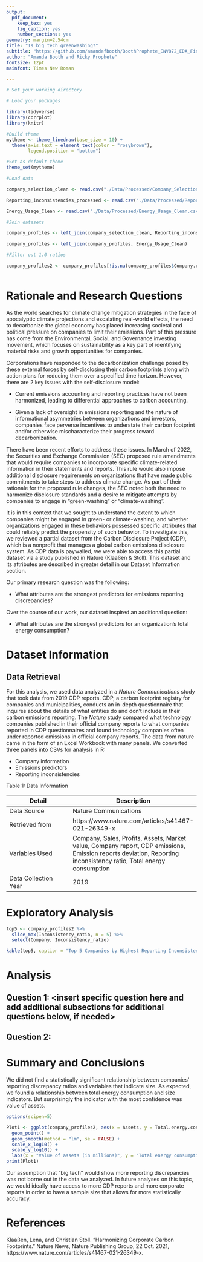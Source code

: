 ```yaml
---
output: 
  pdf_document:
    keep_tex: yes
    fig_caption: yes
    number_sections: yes
geometry: margin=2.54cm
title: "Is big tech greenwashing?"
subtitle: "https://github.com/amandafbooth/BoothProphete_ENV872_EDA_FinalProject"
author: "Amanda Booth and Ricky Prophete"
fontsize: 12pt
mainfont: Times New Roman

---
```


\newpage
\tableofcontents 
\listoftables 
\listoffigures 
\newpage

```r
# Set your working directory

# Load your packages

library(tidyverse)
library(corrplot)
library(knitr)

#Build theme
mytheme <- theme_linedraw(base_size = 10) +
  theme(axis.text = element_text(color = "rosybrown"), 
        legend.position = "bottom")

#Set as default theme
theme_set(mytheme)

#Load data

company_selection_clean <- read.csv("./Data/Processed/Company_Selection_Clean.csv")

Reporting_inconsistencies_processed <- read.csv("./Data/Processed/Reporting_inconsistencies_processed.csv")

Energy_Usage_Clean <- read.csv("./Data/Processed/Energy_Usage_Clean.csv")

#Join datasets 

company_profiles <- left_join(company_selection_clean, Reporting_inconsistencies_processed)

company_profiles <- left_join(company_profiles, Energy_Usage_Clean)

#Filter out 1.0 ratios 

company_profiles2 <- company_profiles[!is.na(company_profiles$Company.report),]
  

```


# Rationale and Research Questions

As the world searches for climate change mitigation strategies in the face of apocalyptic climate projections and escalating real-world effects, the need to decarbonize the global economy has placed increasing societal and political pressure on companies to limit their emissions. Part of this pressure has come from the Environmental, Social, and Governance investing movement, which focuses on sustainability as a key part of identifying material risks and growth opportunities for companies. 

Corporations have responded to the decarbonization challenge posed by these external forces by self-disclosing their carbon footprints along with action plans for reducing them over a specified time horizon. However, there are 2 key issues with the self-disclosure model: 

*	Current emissions accounting and reporting practices have not been harmonized, leading to differential approaches to carbon accounting.

*	Given a lack of oversight in emissions reporting and the nature of informational asymmetries between organizations and investors, companies face perverse incentives to understate their carbon footprint and/or otherwise mischaracterize their progress toward decarbonization.

There have been recent efforts to address these issues. In March of 2022, the Securities and Exchange Commission (SEC) proposed rule amendments that would require companies to incorporate specific climate-related information in their statements and reports. This rule would also impose additional disclosure requirements on organizations that have made public commitments to take steps to address climate change. As part of their rationale for the proposed rule changes, the SEC noted both the need to harmonize disclosure standards and a desire to mitigate attempts by companies to engage in “green-washing” or “climate-washing”.

It is in this context that we sought to understand the extent to which companies might be engaged in green- or climate-washing, and whether organizations engaged in these behaviors possessed specific attributes that could reliably predict the propensity of such behavior. To investigate this, we reviewed a partial dataset from the Carbon Disclosure Project (CDP), which is a nonprofit that manages a global carbon emissions disclosure system. As CDP data is paywalled, we were able to access this partial dataset via a study published in Nature (Klaaßen & Stoll). This dataset and its attributes are described in greater detail in our Dataset Information section. 

Our primary research question was the following:

*	What attributes are the strongest predictors for emissions reporting discrepancies?

Over the course of our work, our dataset inspired an additional question:

*	What attributes are the strongest predictors for an organization’s total energy consumption?


\newpage

# Dataset Information

## Data Retrieval 

For this analysis, we used data analyzed in a *Nature Communications* study that took data from 2019 CDP reports. CDP, a carbon footprint registry for companies and municipalities, conducts an in-depth questionnaire that inquires about the details of what entities do and don’t include in their carbon emissions reporting. The *Nature* study compared what technology companies published in their official company reports to what companies reported in CDP questionnaires and found technology companies often under reported emissions in official company reports. The data from nature came in the form of an Excel Workbook with many panels. We converted three panels into CSVs for analysis in R:

* Company information 
* Emissions predictors
* Reporting inconsistencies 

Table 1: Data Information

**Detail**           | **Description**
---------------------| -------------
Data Source          | Nature Communications
Retrieved from       | https://www.nature.com/articles/s41467-021-26349-x
Variables Used       | Company, Sales, Profits, Assets, Market value, Company report, CDP emissions, Emission reports deviation, Reporting inconsistency ratio, Total energy consumption 
Data Collection Year | 2019
\newpage

# Exploratory Analysis 


```r
top5 <- company_profiles2 %>% 
  slice_max(Inconsistency_ratio, n = 5) %>%
  select(Company, Inconsistency_ratio)

kable(top5, caption = "Top 5 Companies by Highest Reporting Inconsistency Ratio", align = 'l')
```


\newpage

# Analysis



## Question 1: <insert specific question here and add additional subsections for additional questions below, if needed>

## Question 2: 




\newpage

# Summary and Conclusions

We did not find a statistically significant relationship between companies’ reporting discrepancy ratios and variables that indicate size. As expected, we found a relationship between total energy consumption and size indicators. But surprisingly the indicator with the most confidence was value of assets. 

```r

options(scipen=5) 

Plot1 <- ggplot(company_profiles2, aes(x = Assets, y = Total.energy.consumption)) +
  geom_point() +
  geom_smooth(method = "lm", se = FALSE) +
  scale_x_log10() +
  scale_y_log10() +
  labs(x = "Value of assets (in millions)", y = "Total energy consumption (MWh)")
print(Plot1)

```

Our assumption that “big tech” would show more reporting discrepancies was not borne out in the data we analyzed. In future analyses on this topic, we would ideally have access to more CDP reports and more corporate reports in order to have a sample size that allows for more statistically accuracy. 

\newpage

# References

Klaaßen, Lena, and Christian Stoll. “Harmonizing Corporate Carbon Footprints.” Nature News, Nature Publishing Group, 22 Oct. 2021, https://www.nature.com/articles/s41467-021-26349-x. 